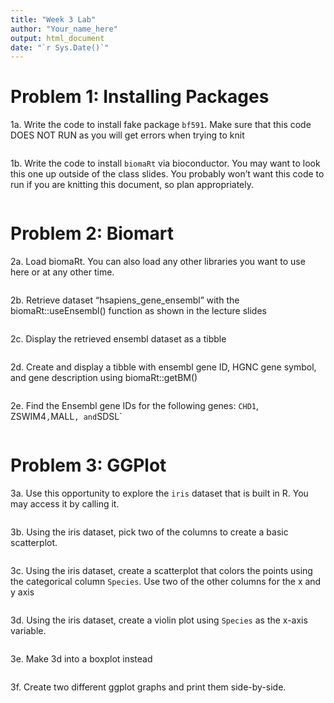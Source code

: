 ```yaml
---
title: "Week 3 Lab"
author: "Your_name_here"
output: html_document
date: "`r Sys.Date()`"
---
```


# Problem 1: Installing Packages

1a. Write the code to install fake package `bf591`. Make sure that this code DOES NOT RUN as you will get errors when trying to knit
```r

```

1b. Write the code to install `biomaRt` via bioconductor. You may want to look this one up outside of the class slides. You probably won't want this code to run if you are knitting this document, so plan appropriately.
```r

```

# Problem 2: Biomart

2a. Load biomaRt. You can also load any other libraries you want to use here or at any other time.
```r

```

2b. Retrieve dataset "hsapiens_gene_ensembl" with the biomaRt::useEnsembl() function as shown in the lecture slides
```r

```

2c. Display the retrieved ensembl dataset as a tibble
```r

```

2d. Create and display a tibble with ensembl gene ID, HGNC gene symbol, and gene description using biomaRt::getBM()
```r

```

2e. Find the Ensembl gene IDs for  the following genes: `CHD1`, ZSWIM4`, `MALL`, and `SDSL`
```r

```


# Problem 3: GGPlot

3a. Use this opportunity to explore the `iris` dataset that is built in R. You may access it by calling it.
```r

```

3b. Using the iris dataset, pick two of the columns to create a basic scatterplot.
```r

```

3c. Using the iris dataset, create a scatterplot that colors the points using the categorical column `Species`. Use two of the other columns for the x and y axis
```r

```

3d. Using the iris dataset, create a violin plot using `Species` as the x-axis variable.
```r

```

3e. Make 3d into a boxplot instead
```r

```

3f. Create two different ggplot graphs and print them side-by-side.
```r

```


